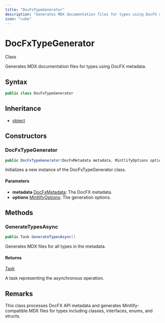 ```yaml
---
title: "DocFxTypeGenerator"
description: "Generates MDX documentation files for types using DocFX metadata."
icon: "cube"
---
```


# DocFxTypeGenerator

<Badge variant="outline">Class</Badge>

Generates MDX documentation files for types using DocFX metadata.

## Syntax

```csharp
public class DocFxTypeGenerator
```

## Inheritance

- [object](https://learn.microsoft.com/dotnet/api/system.object)

## Constructors

### DocFxTypeGenerator

```csharp
public DocFxTypeGenerator(DocFxMetadata metadata, MintlifyOptions options)
```

Initializes a new instance of the DocFxTypeGenerator class.

#### Parameters

- **metadata** [DocFxMetadata](/api-reference/cloudnimble/easyaf/codegen/docfx/models/docfxmetadata): The DocFX metadata.
- **options** [MintlifyOptions](/api-reference/cloudnimble/easyaf/codegen/mintlify/mintlifyoptions): The generation options.


## Methods

### GenerateTypesAsync

```csharp
public Task GenerateTypesAsync()
```

Generates MDX files for all types in the metadata.

#### Returns

[Task](https://learn.microsoft.com/dotnet/api/system.threading.tasks.task)

A task representing the asynchronous operation.


## Remarks

This class processes DocFX API metadata and generates Mintlify-compatible
MDX files for types including classes, interfaces, enums, and structs.

